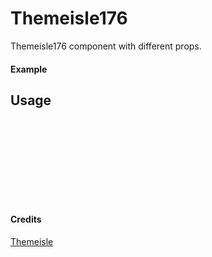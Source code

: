 
<Meta of={Themeisle176} title="Themeisle/Themeisle176" />

# Themeisle176

Themeisle176 component with different props.

#### Example

<Canvas of={Themeisle176.Primary} />

## Usage

```ts
import { Themeisle176 } from "yadl-ui";

const Example = () => {
  return (
      <Themeisle176 />
  );
};

export default Example;
```

#### Credits
[Themeisle](https://themeisle.com/illustrations/)
